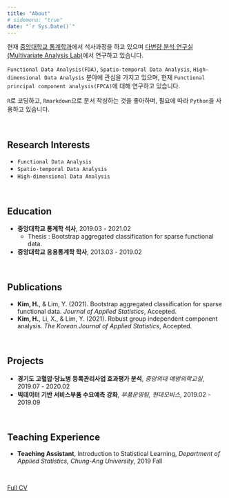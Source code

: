 ```yaml
---
title: "About"
# sidemenu: "true"
date: "`r Sys.Date()`"
---
```


현재 [중앙대학교 통계학과](https://stat.cau.ac.kr/)에서 석사과정을 하고 있으며 [다변량 분석 연구실(Multivariate Analysis Lab)](https://sites.google.com/site/yaejilim/)에서 연구하고 있습니다.

`Functional Data Analysis(FDA)`, `Spatio-temporal Data Analysis`, `High-dimensional Data Analysis` 분야에 관심을 가지고 있으며, 현재 `Functional principal component analysis(FPCA)`에 대해 연구하고 있습니다.

`R`로 코딩하고, `Rmarkdown`으로 문서 작성하는 것을 좋아하며, 필요에 따라 `Python`을 사용하고 있습니다.

<br>

## Research Interests
- `Functional Data Analysis`
- `Spatio-temporal Data Analysis`
- `High-dimensional Data Analysis`

<br>

## Education
- **중앙대학교 통계학 석사**, 2019.03 - 2021.02
  - Thesis : Bootstrap aggregated classification for sparse functional data.
- **중앙대학교 응용통계학 학사**, 2013.03 - 2019.02

<br>

## Publications
- **Kim, H.**, & Lim, Y. (2021). Bootstrap aggregated classification for sparse functional data. *Journal
of Applied Statistics*, Accepted.
- **Kim, H.**, Li, X., & Lim, Y. (2021). Robust group independent component analysis. *The Korean Journal
of Applied Statistics*, Accepted.

<br>

## Projects
- **경기도 고혈압·당뇨병 등록관리사업 효과평가 분석**, *중앙의대 예방의학교실*, 2019.07 - 2020.02
- **빅데이터 기반 서비스부품 수요예측 강화**, *부품운영팀, 현대모비스*, 2019.02 - 2019.09

<br>

## Teaching Experience
- **Teaching Assistant**, Introduction to Statistical Learning, *Department of Applied Statistics, Chung-Ang University*, 2019 Fall

<br>


[Full CV](https://nbviewer.jupyter.org/github/statKim/CV_KHS/blob/master/CV.pdf)